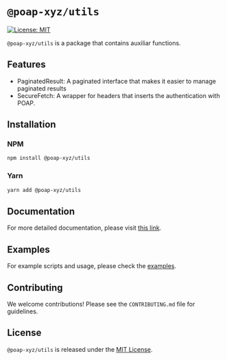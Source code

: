 # `@poap-xyz/utils`

[![License: MIT](https://img.shields.io/badge/License-MIT-green.svg)](https://opensource.org/licenses/MIT)

`@poap-xyz/utils` is a package that contains auxiliar functions.

## Features

- PaginatedResult: A paginated interface that makes it easier to manage paginated results
- SecureFetch: A wrapper for headers that inserts the authentication with POAP.

## Installation

### NPM

```bash
npm install @poap-xyz/utils
```

### Yarn

```bash
yarn add @poap-xyz/utils
```

## Documentation

For more detailed documentation, please visit [this link](https://documentation.poap.tech/docs).

## Examples

For example scripts and usage, please check the [examples](https://github.com/poap-xyz/poap.js/tree/main/examples).

## Contributing

We welcome contributions! Please see the `CONTRIBUTING.md` file for guidelines.

## License

`@poap-xyz/utils` is released under the [MIT License](https://opensource.org/licenses/MIT).
